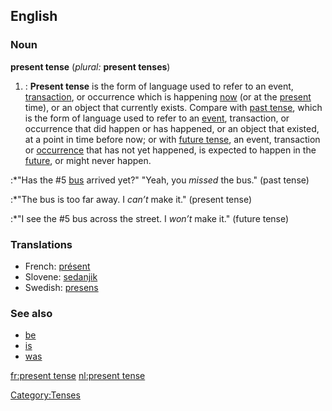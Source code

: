 ==English==
===Noun===
'''present tense''' (''plural:'' '''present tenses''')

#{{grammar}}: '''Present tense''' is the form of language used to refer to an event, [[transaction]], or occurrence which is happening [[now]] (or at the [[present]] time), or an object that currently exists. Compare with [[past tense]], which is the form of language used to refer to an [[event]], transaction, or occurrence that did happen or has happened, or an object that existed, at a point in time before now; or with [[future tense]], an event, transaction or [[occurrence]] that has not yet happened, is expected to happen in the [[future]], or might never happen.
:*"Has the #5 [[bus]] arrived yet?" "Yeah, you ''missed'' the bus." (past tense)
:*"The bus is too far away. I ''can’t'' make it." (present tense)
:*"I see the #5 bus across the street. I ''won’t'' make it." (future tense)

===Translations===
*French: [[présent]]
*Slovene: [[sedanjik]] {{m}}
*Swedish: [[presens]]

===See also===
*[[be]]
*[[is]]
*[[was]]


[[Category:Tenses]]

[[fr:present tense]]
[[nl:present tense]]